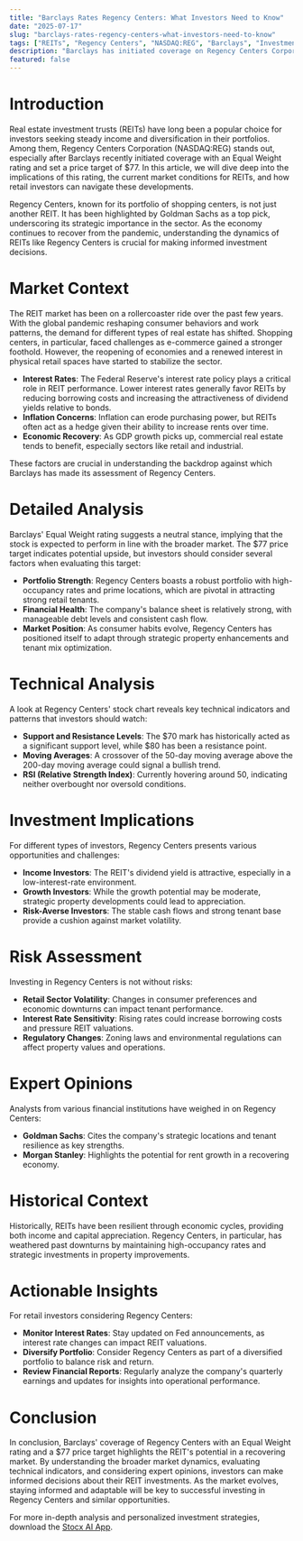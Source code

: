 ```yaml
---
title: "Barclays Rates Regency Centers: What Investors Need to Know"
date: "2025-07-17"
slug: "barclays-rates-regency-centers-what-investors-need-to-know"
tags: ["REITs", "Regency Centers", "NASDAQ:REG", "Barclays", "Investment Analysis", "Stock Market", "Real Estate Investment", "Financial News", "Retail Investors"]
description: "Barclays has initiated coverage on Regency Centers Corporation (NASDAQ:REG) with an Equal Weight rating and a price target of $77, marking a significant development for this real estate investment trust (REIT). As one of Goldman Sachs' top REIT stock picks, Regency Centers has garnered attention from major financial institutions, highlighting its potential in a competitive market. This comprehensive analysis will explore the broader market trends affecting REITs, delve into the specifics of Barclays' rating, and provide actionable insights for retail investors. With the real estate sector showing signs of transformation due to post-pandemic shifts and interest rate fluctuations, understanding Regency Centers' position and prospects is crucial. We will cover technical analysis, investment implications, risk assessments, and expert opinions to equip investors with a well-rounded view of this investment opportunity. Whether you're a seasoned investor or new to the REIT space, this article will guide you through the complexities of Regency Centers' valuation and performance potential."
featured: false
---
```


# Introduction

Real estate investment trusts (REITs) have long been a popular choice for investors seeking steady income and diversification in their portfolios. Among them, Regency Centers Corporation (NASDAQ:REG) stands out, especially after Barclays recently initiated coverage with an Equal Weight rating and set a price target of $77. In this article, we will dive deep into the implications of this rating, the current market conditions for REITs, and how retail investors can navigate these developments.

Regency Centers, known for its portfolio of shopping centers, is not just another REIT. It has been highlighted by Goldman Sachs as a top pick, underscoring its strategic importance in the sector. As the economy continues to recover from the pandemic, understanding the dynamics of REITs like Regency Centers is crucial for making informed investment decisions.

# Market Context

The REIT market has been on a rollercoaster ride over the past few years. With the global pandemic reshaping consumer behaviors and work patterns, the demand for different types of real estate has shifted. Shopping centers, in particular, faced challenges as e-commerce gained a stronger foothold. However, the reopening of economies and a renewed interest in physical retail spaces have started to stabilize the sector.

- **Interest Rates**: The Federal Reserve's interest rate policy plays a critical role in REIT performance. Lower interest rates generally favor REITs by reducing borrowing costs and increasing the attractiveness of dividend yields relative to bonds.
- **Inflation Concerns**: Inflation can erode purchasing power, but REITs often act as a hedge given their ability to increase rents over time.
- **Economic Recovery**: As GDP growth picks up, commercial real estate tends to benefit, especially sectors like retail and industrial.

These factors are crucial in understanding the backdrop against which Barclays has made its assessment of Regency Centers.

# Detailed Analysis

Barclays' Equal Weight rating suggests a neutral stance, implying that the stock is expected to perform in line with the broader market. The $77 price target indicates potential upside, but investors should consider several factors when evaluating this target:

- **Portfolio Strength**: Regency Centers boasts a robust portfolio with high-occupancy rates and prime locations, which are pivotal in attracting strong retail tenants.
- **Financial Health**: The company's balance sheet is relatively strong, with manageable debt levels and consistent cash flow.
- **Market Position**: As consumer habits evolve, Regency Centers has positioned itself to adapt through strategic property enhancements and tenant mix optimization.

# Technical Analysis

A look at Regency Centers' stock chart reveals key technical indicators and patterns that investors should watch:

- **Support and Resistance Levels**: The $70 mark has historically acted as a significant support level, while $80 has been a resistance point.
- **Moving Averages**: A crossover of the 50-day moving average above the 200-day moving average could signal a bullish trend.
- **RSI (Relative Strength Index)**: Currently hovering around 50, indicating neither overbought nor oversold conditions.

# Investment Implications

For different types of investors, Regency Centers presents various opportunities and challenges:

- **Income Investors**: The REIT's dividend yield is attractive, especially in a low-interest-rate environment.
- **Growth Investors**: While the growth potential may be moderate, strategic property developments could lead to appreciation.
- **Risk-Averse Investors**: The stable cash flows and strong tenant base provide a cushion against market volatility.

# Risk Assessment

Investing in Regency Centers is not without risks:

- **Retail Sector Volatility**: Changes in consumer preferences and economic downturns can impact tenant performance.
- **Interest Rate Sensitivity**: Rising rates could increase borrowing costs and pressure REIT valuations.
- **Regulatory Changes**: Zoning laws and environmental regulations can affect property values and operations.

# Expert Opinions

Analysts from various financial institutions have weighed in on Regency Centers:

- **Goldman Sachs**: Cites the company's strategic locations and tenant resilience as key strengths.
- **Morgan Stanley**: Highlights the potential for rent growth in a recovering economy.

# Historical Context

Historically, REITs have been resilient through economic cycles, providing both income and capital appreciation. Regency Centers, in particular, has weathered past downturns by maintaining high-occupancy rates and strategic investments in property improvements.

# Actionable Insights

For retail investors considering Regency Centers:

- **Monitor Interest Rates**: Stay updated on Fed announcements, as interest rate changes can impact REIT valuations.
- **Diversify Portfolio**: Consider Regency Centers as part of a diversified portfolio to balance risk and return.
- **Review Financial Reports**: Regularly analyze the company's quarterly earnings and updates for insights into operational performance.

# Conclusion

In conclusion, Barclays' coverage of Regency Centers with an Equal Weight rating and a $77 price target highlights the REIT's potential in a recovering market. By understanding the broader market dynamics, evaluating technical indicators, and considering expert opinions, investors can make informed decisions about their REIT investments. As the market evolves, staying informed and adaptable will be key to successful investing in Regency Centers and similar opportunities.

For more in-depth analysis and personalized investment strategies, download the [Stocx AI App](https://stocx.co).

